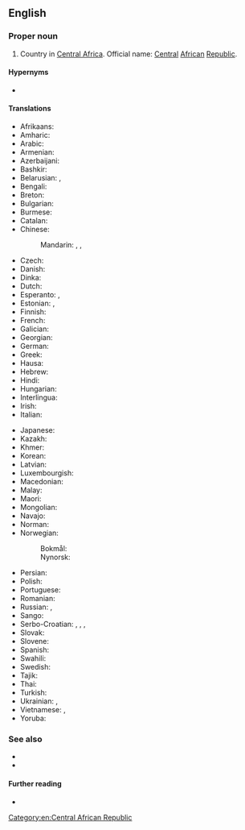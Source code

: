 ==English==

===Proper noun===
{{en-proper noun|head=[[central|Central]] [[African]] [[republic|Republic]]}}

# Country in [[Central Africa]]. Official name: [[central|Central]] [[African]] [[republic|Republic]].

====Hypernyms====
* {{l|en|Subsahara}}

====Translations====
{{trans-top|country in Central Africa}}
* Afrikaans: {{t|af|Sentraal-Afrikaanse Republiek}}
* Amharic: {{t|am|የመካከለኛው አፍሪካ ሪፐብሊክ}}
* Arabic: {{t|ar|جُمْهُورِيَّة أَفْرِيقِيَا اَلْوُسْطَى|f|tr=jumhūriyyat ʾafrīqiyā l-wusṭā}}
* Armenian: {{t|hy|Կենտրոնաֆրիկյան Հանրապետություն}}
* Azerbaijani: {{t+|az|Mərkəzi Afrika Respublikası}}
* Bashkir: {{t|ba|Үҙәк Африка Республикаһы|sc=Cyrl}}
* Belarusian: {{t|be|Цэнтра́льна-Афрыка́нская Рэспу́бліка|f}}, {{t|be|ЦАР|f}}
* Bengali: {{t|bn|মধ্য আফ্রিকান প্রজাতন্ত্র}}
* Breton: {{t|br|Republik Kreizafrikan}}
* Bulgarian: {{t|bg|Централноафрика́нска репу́блика|f}}
* Burmese: {{t|my|ဗဟိုအာဖရိကသမ္မတ}}
* Catalan: {{t+|ca|República Centreafricana|f}}
* Chinese:
*: Mandarin: {{t+|cmn|中非共和國|sc=Hani}}, {{t+|cmn|中非共和国|tr=Zhōngfēi Gònghéguó|sc=Hani}}, {{t+|cmn|中非|tr=Zhōngfēi}}
* Czech: {{t+|cs|Středoafrická republika|f}}
* Danish: {{t|da|Centralafrikanske Republik}}
* Dinka: {{t|din|Paankɔc Ciɛl de Apirïka}}
* Dutch: {{t+|nl|Centraal-Afrikaanse Republiek}}
* Esperanto: {{t|eo|Centr-Afrika Respubliko}}, {{t|eo|Centrafriko}}
* Estonian: {{t|et|[[Kesk-Aafrika]] [[vabariik|Vabariik]]}}, {{t|et|KAV}}
* Finnish: {{t+|fi|Keski-Afrikan tasavalta}}
* French: {{t+|fr|République centrafricaine}}
* Galician: {{t+|gl|República Centroafricana|f}}
* Georgian: {{t|ka|ცენტრალური აფრიკის რესპუბლიკა|sc=Geor}}
* German: {{t+|de|Zentralafrikanische Republik}}
* Greek: {{t+|el|Κεντροαφρικανική Δημοκρατία|f}}
* Hausa: {{t|ha|Jamhuriyar Afirka ta Tsakiya}}
* Hebrew: {{t|he|הרפובליקה המרכז־אפריקנית|f|tr=ha-republika ha-merkaz afrikanit}}
* Hindi: {{t+|hi|मध्य अफ़्रीकी गणराज्य|m}}
* Hungarian: {{t+|hu|Közép-afrikai Köztársaság}}
* Interlingua: {{t|ia|Republica Centroafrican}}
* Irish: {{t|ga|Poblacht na hAfraice Láir|f}}
* Italian: {{t+|it|Repubblica Centrafricana}}
{{trans-mid}}
* Japanese: {{t|ja|中央アフリカ共和国|tr=ちゅうおうアフリカきょうわこく, Chūō Afurika kyōwakoku}}
* Kazakh: {{t|kk|Орталық Африка Республикасы}}
* Khmer: {{t+|km|សាធារណរដ្ឋអាហ្វ្រិកកណ្ដាល}}
* Korean: {{t|ko|^중앙아프리카 공화국}}
* Latvian: {{t|lv|Centrālāfrikas Republika|f}}
* Luxembourgish: {{t|lb|Zentralafrikanesch Republik}}
* Macedonian: {{t|mk|Централноафри́канска Репу́блика|f}}
* Malay: {{t|ms|Republik Afrika Tengah}}
* Maori: {{t|mi|Te Puku o Āwherika}}
* Mongolian: {{t|mn|Төв Африкийн Бүгд Найрамдах Улс}}
* Navajo: {{t|nv|Naakaii Łizhinii Bikéyah Beʼałnííʼ}}
* Norman: {{t|nrf|Républyique Centrafritchaine|f}}
* Norwegian:
*: Bokmål: {{t+|nb|Den sentralafrikanske republikk}}
*: Nynorsk: {{t+|nn|Den sentralafrikanske republikken}}
* Persian: {{t|fa|جمهوری آفریقای مرکزی|tr=jomhuri-ye âfriqâyi-ye markazi}}
* Polish: {{t+|pl|Republika Środkowoafrykańska}}
* Portuguese: {{t+|pt|República Centro-Africana}}
* Romanian: {{t+|ro|Republica Centrafricană}}
* Russian: {{t+|ru|Центра́льно-Африка́нская Респу́блика|f}}, {{t+|ru|ЦАР|f}}
* Sango: {{t|sg|Ködörösêse tî Bêafrîka}}
* Serbo-Croatian: {{t|sh|Средњоафричка Република|f|sc=Cyrl}}, {{t+|sh|Srednjoafrička Republika|f}}, {{t|sh|Централноафричка Република|f|sc=Cyrl}}, {{t|sh|Centralnoafrička Republika|f}}
* Slovak: {{t|sk|Stredoafrická republika|f}}
* Slovene: {{t|sl|Srednjeafriška republika|f}}
* Spanish: {{t+|es|República Centroafricana}}
* Swahili: {{t|sw|Jamhuri ya Afrika ya Kati}}
* Swedish: {{t+|sv|Centralafrikanska republiken}}
* Tajik: {{t+|tg|Ҷумҳурии Африқои Марказӣ|sc=Cyrl}}
* Thai: {{t+|th|สาธารณรัฐแอฟริกากลาง}}
* Turkish: {{t+|tr|Orta Afrika Cumhuriyeti}}
* Ukrainian: {{t|uk|Центра́льно-Африка́нська Респу́бліка|f}}, {{t|uk|ЦАР|f}}
* Vietnamese: {{t|vi|Cộng hoà Trung Phi}}, {{t|vi|Trung Phi}}
* Yoruba: {{t|yo|Àrin gùngun Áfíríkà}}
{{trans-bottom}}

===See also===
* {{l|en|Appendix:Countries of the world|Countries of the world}}
* {{list:countries of Africa/en}}

====Further reading====
* {{pedialite}}

[[Category:en:Central African Republic]]